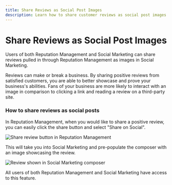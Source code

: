 ```yaml
---
title: Share Reviews as Social Post Images
description: Learn how to share customer reviews as social post images through Social Marketing
---
```


# Share Reviews as Social Post Images

Users of both Reputation Management and Social Marketing can share reviews pulled in through Reputation Management as images in Social Marketing.

Reviews can make or break a business. By sharing positive reviews from satisfied customers, you are able to better showcase and prove your business's abilities. Fans of your business are more likely to interact with an image in comparison to clicking a link and reading a review on a third-party site.

### How to share reviews as social posts

In Reputation Management, when you would like to share a positive review, you can easily click the share button and select "Share on Social".

![Share review button in Reputation Management](./img/share-review-button.jpg)

This will take you into Social Marketing and pre-populate the composer with an image showcasing the review.

![Review shown in Social Marketing composer](./img/review-in-composer.jpg)

All users of both Reputation Management and Social Marketing have access to this feature.